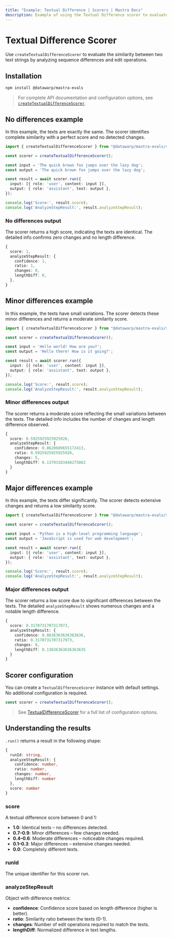 ```yaml
---
title: "Example: Textual Difference | Scorers | Mastra Docs"
description: Example of using the Textual Difference scorer to evaluate similarity between text strings by analyzing sequence differences and changes.
---
```



# Textual Difference Scorer

Use `createTextualDifferenceScorer` to evaluate the similarity between two text strings by analyzing sequence differences and edit operations.

## Installation

```bash copy
npm install @datawarp/mastra-evals
```

> For complete API documentation and configuration options, see [`createTextualDifferenceScorer`](/reference/scorers/textual-difference).

## No differences example

In this example, the texts are exactly the same. The scorer identifies complete similarity with a perfect score and no detected changes.

```typescript filename="src/example-no-differences.ts" showLineNumbers copy
import { createTextualDifferenceScorer } from "@datawarp/mastra-evals/scorers/code";

const scorer = createTextualDifferenceScorer();

const input = 'The quick brown fox jumps over the lazy dog';
const output = 'The quick brown fox jumps over the lazy dog';

const result = await scorer.run({
  input: [{ role: 'user', content: input }],
  output: { role: 'assistant', text: output },
});

console.log('Score:', result.score);
console.log('AnalyzeStepResult:', result.analyzeStepResult);
```

### No differences output

The scorer returns a high score, indicating the texts are identical. The detailed info confirms zero changes and no length difference.

```typescript
{
  score: 1,
  analyzeStepResult: {
    confidence: 1,
    ratio: 1,
    changes: 0,
    lengthDiff: 0,
  },
}
```

## Minor differences example

In this example, the texts have small variations. The scorer detects these minor differences and returns a moderate similarity score.

```typescript filename="src/example-minor-differences.ts" showLineNumbers copy
import { createTextualDifferenceScorer } from "@datawarp/mastra-evals/scorers/code";

const scorer = createTextualDifferenceScorer();

const input = 'Hello world! How are you?';
const output = 'Hello there! How is it going?';

const result = await scorer.run({
  input: [{ role: 'user', content: input }],
  output: { role: 'assistant', text: output },
});

console.log('Score:', result.score);
console.log('AnalyzeStepResult:', result.analyzeStepResult);
```

### Minor differences output

The scorer returns a moderate score reflecting the small variations between the texts. The detailed info includes the number of changes and length difference observed.

```typescript
{
  score: 0.5925925925925926,
  analyzeStepResult: {
    confidence: 0.8620689655172413,
    ratio: 0.5925925925925926,
    changes: 5,
    lengthDiff: 0.13793103448275862
  }
}
```

## Major differences example

In this example, the texts differ significantly. The scorer detects extensive changes and returns a low similarity score.

```typescript filename="src/example-major-differences.ts" showLineNumbers copy
import { createTextualDifferenceScorer } from "@datawarp/mastra-evals/scorers/code";

const scorer = createTextualDifferenceScorer();

const input = 'Python is a high-level programming language';
const output = 'JavaScript is used for web development';

const result = await scorer.run({
  input: [{ role: 'user', content: input }],
  output: { role: 'assistant', text: output },
});

console.log('Score:', result.score);
console.log('AnalyzeStepResult:', result.analyzeStepResult);
```

### Major differences output

The scorer returns a low score due to significant differences between the texts. The detailed `analyzeStepResult` shows numerous changes and a notable length difference.

```typescript
{
  score: 0.3170731707317073,
  analyzeStepResult: {
    confidence: 0.8636363636363636,
    ratio: 0.3170731707317073,
    changes: 8,
    lengthDiff: 0.13636363636363635
  }
}
```

## Scorer configuration

You can create a `TextualDifferenceScorer` instance with default settings. No additional configuration is required.

```typescript
const scorer = createTextualDifferenceScorer();
```

> See [TextualDifferenceScorer](/reference/scorers/textual-difference.mdx) for a full list of configuration options.

## Understanding the results

`.run()` returns a result in the following shape:

```typescript
{
  runId: string,
  analyzeStepResult: {
    confidence: number,
    ratio: number,
    changes: number,
    lengthDiff: number
  },
  score: number
}
```

### score
A textual difference score between 0 and 1:

- **1.0**: Identical texts – no differences detected.
- **0.7–0.9**: Minor differences – few changes needed.
- **0.4–0.6**: Moderate differences – noticeable changes required.
- **0.1–0.3**: Major differences – extensive changes needed.
- **0.0**: Completely different texts.

### runId
The unique identifier for this scorer run.

### analyzeStepResult
Object with difference metrics:
- **confidence**: Confidence score based on length difference (higher is better).
- **ratio**: Similarity ratio between the texts (0-1).
- **changes**: Number of edit operations required to match the texts.
- **lengthDiff**: Normalized difference in text lengths.

<GithubLink
  marginTop='mt-16'
  link="https://github.com/mastra-ai/mastra/blob/main/examples/basics/scorers/textual-difference"
/>
